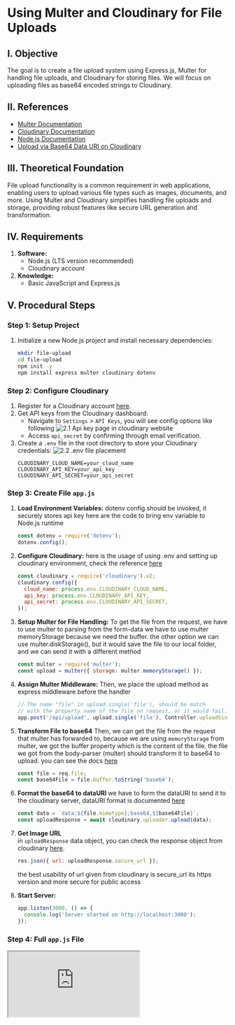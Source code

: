 
# Using Multer and Cloudinary for File Uploads

## I. Objective
The goal is to create a file upload system using Express.js, Multer for handling file uploads, and Cloudinary for storing files. We will focus on uploading files as base64 encoded strings to Cloudinary.

## II. References
- [Multer Documentation](https://www.npmjs.com/package/multer)
- [Cloudinary Documentation](https://cloudinary.com/documentation)
- [Node.js Documentation](https://nodejs.org/en)
- [Upload via Base64 Data URI on Cloudinary](https://cloudinary.com/documentation/upload_parameters#upload_via_a_base_64_data_uri)

## III. Theoretical Foundation
File upload functionality is a common requirement in web applications, enabling users to upload various file types such as images, documents, and more. Using Multer and Cloudinary simplifies handling file uploads and storage, providing robust features like secure URL generation and transformation.

## IV. Requirements
1. **Software:**
   - Node.js (LTS version recommended)
   - Cloudinary account
2. **Knowledge:**
   - Basic JavaScript and Express.js

## V. Procedural Steps

### Step 1: Setup Project
1. Initialize a new Node.js project and install necessary dependencies:
   ```bash
   mkdir file-upload
   cd file-upload
   npm init -y
   npm install express multer cloudinary dotenv
   ```

### Step 2: Configure Cloudinary
1. Register for a Cloudinary account [here](https://cloudinary.com/users/register_free).
2. Get API keys from the Cloudinary dashboard:
   - Navigate to `Settings` > `API Keys`, you will see config options like following
      ![2.1 Api key page in cloudinary website](/file-upload-multer-cloudinary/images/api-identification.png)
   - Access `api_secret` by confirming through email verification.
3. Create a `.env` file in the root directory to store your Cloudinary credentials:
   ![2.2 .env file placement](/file-upload-multer-cloudinary/images/dotenv-placement.png)
   ```env
   CLOUDINARY_CLOUD_NAME=your_cloud_name
   CLOUDINARY_API_KEY=your_api_key
   CLOUDINARY_API_SECRET=your_api_secret
   ```

### Step 3: Create File `app.js`
1. **Load Environment Variables:**
   dotenv config should be invoked, it securely stores api key here are the code to bring env variable to Node.js runtime
   ```javascript
   const dotenv = require('dotenv');
   dotenv.config();
   ```
2. **Configure Cloudinary:**
   here is the usage of using .env and setting up cloudinary environment, check the reference [here](https://cloudinary.com/documentation/node_configuration_tutorial#configure_cloudinary)
   ```javascript
   const cloudinary = require('cloudinary').v2;
   cloudinary.config({
     cloud_name: process.env.CLOUDINARY_CLOUD_NAME,
     api_key: process.env.CLOUDINARY_API_KEY,
     api_secret: process.env.CLOUDINARY_API_SECRET,
   });
   ```
3. **Setup Multer for File Handling:**
   To get the file from the request, we have to use multer to parsing from the form-data we have to use multer memoryStorage because we need the buffer. the other option we can use multer.diskStorage(), but it would save the file to our local folder, and we can send it with a different method
   ```javascript
   const multer = require('multer');
   const upload = multer({ storage: multer.memoryStorage() });
   ```
4. **Assign Multer Middleware:**
   Then, we place the upload method as express middleware before the handler
   ```jsx
   // The name "file" in upload.single('file'), should be match
   // with the property name of the file on request, or it would fail.
   app.post('/api/upload', upload.single('file'), Controller.uploadSingleFile);
   ```
5. **Transform File to base64**
   Then, we can get the file from the request that multer has forwarded to, because we are using `memoryStorage` from multer, we got the buffer property which is the content of the file. the file we got from the body-parser (multer) should transform it to base64 to upload. you can see the docs [here](https://cloudinary.com/documentation/upload_parameters#upload_via_a_base_64_data_uri)
   ```jsx
   const file = req.file;
   const base64File = file.buffer.toString('base64');
   ```
6. **Format the base64 to dataURI**
   we have to form the dataURI to send it to the cloudinary server, dataURI format is documented [here](https://developer.mozilla.org/en-US/docs/Web/HTTP/Basics_of_HTTP/Data_URLs)
   ```jsx
   const data = `data:${file.mimetype};base64,${base64File}`;
   const uploadResponse = await cloudinary.uploader.upload(data);
   ```
7. **Get Image URL** <br />
   in `uploadResponse` data object, you can check the response object from cloudinary [here](https://cloudinary.com/documentation/upload_images#upload_response). <br />

   ```jsx
   res.json({ url: uploadResponse.secure_url });
   ```
   the best usability of url given from cloudinary is secure_url its https version and more secure for public access

8. **Start Server:**
   ```javascript
   app.listen(3000, () => {
     console.log('Server started on http://localhost:3000');
   });
   ```

### Step 4: Full `app.js` File
<iframe
  src="https://codesandbox.io/p/devbox/59xwp5?embed=1&file=%2Fsrc%2Findex.js"
  style={{
    width: "100%",
    height: 500,
    border: 0,
    borderRadius: 10,
    overflow: "hidden"
  }}
  title="file-upload-server"
  allow="accelerometer; ambient-light-sensor; camera; encrypted-media; geolocation; gyroscope; hid; microphone; midi; payment; usb; vr; xr-spatial-tracking"
  sandbox="allow-forms allow-modals allow-popups allow-presentation allow-same-origin allow-scripts"
/>


## VI. Result

Upon completing these steps, you will have a functional file upload system that processes files using Multer and stores them in Cloudinary as base64 encoded strings.
- The system leverages Cloudinary's secure URL feature for safe public access.
- Multer's `memoryStorage` is used to handle file uploads directly in memory, ensuring fast processing and secure handling.
- The conversion to base64 and subsequent upload to Cloudinary provides a straightforward method for storing files in the cloud.

## VII. Common Mistakes
- Not matching the file property name in the form-data with the one used in `upload.single('file')`.
- Forgetting to load environment variables using `dotenv.config()`.
- Misconfiguration of Cloudinary credentials, leading to authentication errors.